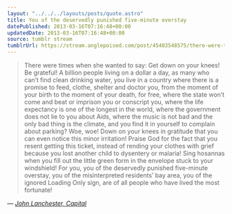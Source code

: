 ```yaml
---
layout: "../../../layouts/posts/quote.astro"
title: You of the deservedly punished five-minute overstay
datePublished: 2013-03-16T07:16:48+00:00
updatedDate: 2013-03-16T07:16:48+00:00
source: tumblr stream
tumblrUrl: https://stream.anglepoised.com/post/45483548575/there-were-times-when-she-wanted-to-say-get-down
---
```


> There were times when she wanted to say: Get down on your knees! Be grateful! A billion people living on a dollar a day, as many who can’t find clean drinking water, you live in a country where there is a promise to feed, clothe, shelter and doctor you, from the moment of your birth to the moment of your death, for free, where the state won’t come and beat or imprison you or conscript you, where the life expectancy is one of the longest in the world, where the government does not lie to you about Aids, where the music is not bad and the only bad thing is the climate, and you find it in yourself to complain about parking? Woe, woe! Down on your knees in gratitude that you can even notice this minor irritation! Praise God for the fact that you resent getting this ticket, instead of rending your clothes with grief because you lost another child to dysentery or malaria! Sing hosannas when you fill out the little green form in the envelope stuck to your windshield! For you, you of the deservedly punished five-minute overstay, you of the misinterpreted residents’ bay area, you of the ignored Loading Only sign, are of all people who have lived the most fortunate!

— <cite>[John Lanchester, _Capital_](https://www.goodreads.com/book/show/16241160-capital)</cite>
